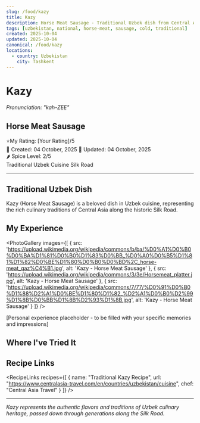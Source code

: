 ```yaml
---
slug: /food/kazy
title: Kazy
description: Horse Meat Sausage - Traditional Uzbek dish from Central Asia
tags: [uzbekistan, national, horse-meat, sausage, cold, traditional]
created: 2025-10-04
updated: 2025-10-04
canonical: /food/kazy
locations:
  - country: Uzbekistan
    city: Tashkent
---
```



# Kazy
*Pronunciation: "kah-ZEE"*

## Horse Meat Sausage

<div className="food-rating">
  <span className="star">⭐</span>My Rating: [Your Rating]/5
</div>

<div className="food-metadata">
  <span className="food-date">📅 Created: 04 October, 2025</span>
  <span className="food-date">🔄 Updated: 04 October, 2025</span>
</div>

<div className="spice-level">
  🌶️ Spice Level: 2/5
</div>

<div className="food-tags">
  <span className="food-tag">Traditional</span>
  <span className="food-tag">Uzbek Cuisine</span>
  <span className="food-tag">Silk Road</span>
</div>

---

## Traditional Uzbek Dish

Kazy (Horse Meat Sausage) is a beloved dish in Uzbek cuisine, representing the rich culinary traditions of Central Asia along the historic Silk Road.

## My Experience

<PhotoGallery
  images={[
    { src: 'https://upload.wikimedia.org/wikipedia/commons/b/ba/%D0%A1%D0%B0%D0%BA%D1%81%D0%B0%D1%83%D0%BB_%D0%A0%D0%B5%D1%81%D1%82%D0%BE%D1%80%D0%B0%D0%BD%2C_horse-meat_qaz%C4%B1.jpg', alt: 'Kazy - Horse Meat Sausage' },
    { src: 'https://upload.wikimedia.org/wikipedia/commons/3/3e/Horsemeat_platter.jpg', alt: 'Kazy - Horse Meat Sausage' },
    { src: 'https://upload.wikimedia.org/wikipedia/commons/7/77/%D0%91%D0%B0%D1%88%D2%A1%D0%BE%D1%80%D1%82_%D2%A1%D0%B0%D2%99%D1%8B%D0%BB%D1%8B%D2%93%D1%8B.jpg', alt: 'Kazy - Horse Meat Sausage' }
  ]}
/>

[Personal experience placeholder - to be filled with your specific memories and impressions]

## Where I've Tried It

<MapEmbed location="Tashkent, Uzbekistan" description="Traditional preparation across Uzbekistan" />

## Recipe Links

<RecipeLinks
  recipes={[
    {
      name: "Traditional Kazy Recipe",
      url: "https://www.centralasia-travel.com/en/countries/uzbekistan/cuisine",
      chef: "Central Asia Travel"
    }
  ]}
/>

---

*Kazy represents the authentic flavors and traditions of Uzbek culinary heritage, passed down through generations along the Silk Road.*
